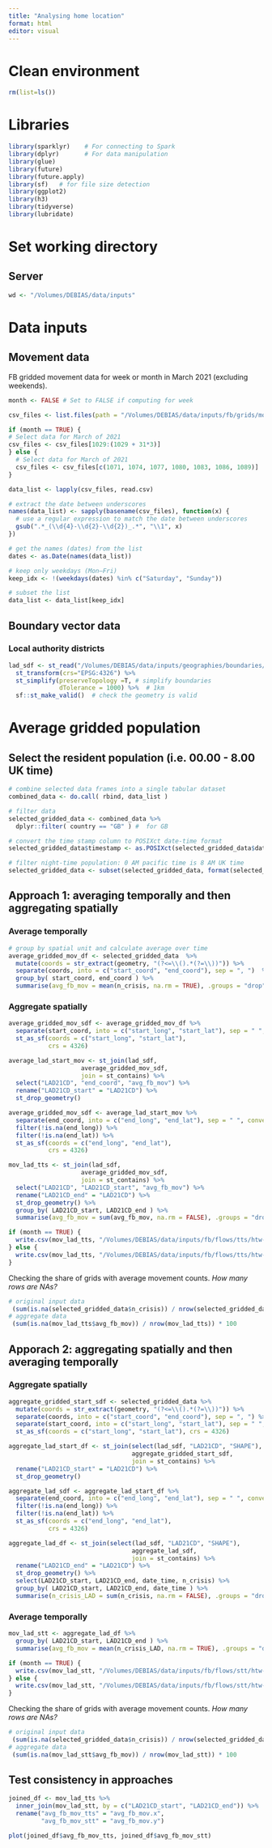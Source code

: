 ```yaml
---
title: "Analysing home location"
format: html
editor: visual
---
```


# Clean environment

```r
rm(list=ls())
```

# Libraries

```r
library(sparklyr)    # For connecting to Spark
library(dplyr)       # For data manipulation
library(glue)
library(future)
library(future.apply)
library(sf)   # for file size detection
library(ggplot2)
library(h3)
library(tidyverse)
library(lubridate)
```

# Set working directory

## Server

```r
wd <- "/Volumes/DEBIAS/data/inputs"
```

# Data inputs

## Movement data

FB gridded movement data for week or month in March 2021 (excluding weekends).

```r
month <- FALSE # Set to FALSE if computing for week

csv_files <- list.files(path = "/Volumes/DEBIAS/data/inputs/fb/grids/movements/mar20-aug21", pattern = "\\.csv$", full.names = TRUE)

if (month == TRUE) {
# Select data for March of 2021  
csv_files <- csv_files[1029:(1029 + 31*3)]
} else {
  # Select data for March of 2021  
  csv_files <- csv_files[c(1071, 1074, 1077, 1080, 1083, 1086, 1089)]
}

data_list <- lapply(csv_files, read.csv)

# extract the date between underscores
names(data_list) <- sapply(basename(csv_files), function(x) {
  # use a regular expression to match the date between underscores
  gsub(".*_(\\d{4}-\\d{2}-\\d{2})_.*", "\\1", x)
})

# get the names (dates) from the list
dates <- as.Date(names(data_list))

# keep only weekdays (Mon–Fri)
keep_idx <- !(weekdays(dates) %in% c("Saturday", "Sunday"))

# subset the list
data_list <- data_list[keep_idx]
```

## Boundary vector data

### Local authority districts

```r
lad_sdf <- st_read("/Volumes/DEBIAS/data/inputs/geographies/boundaries/LAD_Dec_2021_GB_BFC_2022.gpkg") %>% 
  st_transform(crs="EPSG:4326") %>% 
  st_simplify(preserveTopology =T, # simplify boundaries
              dTolerance = 1000) %>%  # 1km
  sf::st_make_valid()  # check the geometry is valid
```

# Average gridded population

## Select the resident population (i.e. 00.00 - 8.00 UK time)

```r
# combine selected data frames into a single tabular dataset
combined_data <- do.call( rbind, data_list )

# filter data
selected_gridded_data <- combined_data %>% 
  dplyr::filter( country == "GB" ) #  for GB

# convert the time stamp column to POSIXct date-time format
selected_gridded_data$timestamp <- as.POSIXct(selected_gridded_data$date_time, format = "%Y-%m-%d %H:%M")

# filter night-time population: 0 AM pacific time is 8 AM UK time
selected_gridded_data <- subset(selected_gridded_data, format(selected_gridded_data$timestamp, "%H:%M") == "00:00")
```

## Approach 1: averaging temporally and then aggregating spatially

### Average temporally

```r
# group by spatial unit and calculate average over time
average_gridded_mov_df <- selected_gridded_data  %>%
  mutate(coords = str_extract(geometry, "(?<=\\().*(?=\\))")) %>%
  separate(coords, into = c("start_coord", "end_coord"), sep = ", ")  %>%
  group_by( start_coord, end_coord ) %>%
  summarise(avg_fb_mov = mean(n_crisis, na.rm = TRUE), .groups = "drop")
```

### Aggregate spatially

```r
average_gridded_mov_sdf <- average_gridded_mov_df %>%
  separate(start_coord, into = c("start_long", "start_lat"), sep = " ", convert = TRUE) %>%
  st_as_sf(coords = c("start_long", "start_lat"),
           crs = 4326)

average_lad_start_mov <- st_join(lad_sdf,
                    average_gridded_mov_sdf,
                    join = st_contains) %>%
  select("LAD21CD", "end_coord", "avg_fb_mov") %>%
  rename("LAD21CD_start" = "LAD21CD") %>%
  st_drop_geometry()

average_gridded_mov_sdf <- average_lad_start_mov %>%
  separate(end_coord, into = c("end_long", "end_lat"), sep = " ", convert = TRUE) %>%
  filter(!is.na(end_long)) %>%
  filter(!is.na(end_lat)) %>%
  st_as_sf(coords = c("end_long", "end_lat"),
           crs = 4326)

mov_lad_tts <- st_join(lad_sdf,
                    average_gridded_mov_sdf,
                    join = st_contains) %>%
  select("LAD21CD", "LAD21CD_start", "avg_fb_mov") %>%
  rename("LAD21CD_end" = "LAD21CD") %>%
  st_drop_geometry() %>%
  group_by( LAD21CD_start, LAD21CD_end ) %>%
  summarise(avg_fb_mov = sum(avg_fb_mov, na.rm = FALSE), .groups = "drop")

if (month == TRUE) {
  write.csv(mov_lad_tts, "/Volumes/DEBIAS/data/inputs/fb/flows/tts/htw-lad-tts-month.csv")
} else {
  write.csv(mov_lad_tts, "/Volumes/DEBIAS/data/inputs/fb/flows/tts/htw-lad-tts.csv")
}

```

Checking the share of grids with average movement counts. *How many rows are NAs?*

```r
# original input data
 (sum(is.na(selected_gridded_data$n_crisis)) / nrow(selected_gridded_data)) * 100
# aggregate data
 (sum(is.na(mov_lad_tts$avg_fb_mov)) / nrow(mov_lad_tts)) * 100
```

## Apporach 2: aggregating spatially and then averaging temporally

### Aggregate spatially

```r
aggregate_gridded_start_sdf <- selected_gridded_data %>% 
  mutate(coords = str_extract(geometry, "(?<=\\().*(?=\\))")) %>% 
  separate(coords, into = c("start_coord", "end_coord"), sep = ", ") %>% 
  separate(start_coord, into = c("start_long", "start_lat"), sep = " ", convert = TRUE) %>%
  st_as_sf(coords = c("start_long", "start_lat"), crs = 4326)

aggregate_lad_start_df <- st_join(select(lad_sdf, "LAD21CD", "SHAPE"), 
                                  aggregate_gridded_start_sdf, 
                                  join = st_contains) %>% 
  rename("LAD21CD_start" = "LAD21CD") %>%
  st_drop_geometry()

aggregate_lad_sdf <- aggregate_lad_start_df %>%
  separate(end_coord, into = c("end_long", "end_lat"), sep = " ", convert = TRUE) %>%
  filter(!is.na(end_long)) %>%
  filter(!is.na(end_lat)) %>%
  st_as_sf(coords = c("end_long", "end_lat"),
           crs = 4326)

aggregate_lad_df <- st_join(select(lad_sdf, "LAD21CD", "SHAPE"), 
                                  aggregate_lad_sdf, 
                                  join = st_contains) %>% 
  rename("LAD21CD_end" = "LAD21CD") %>%
  st_drop_geometry() %>%
  select(LAD21CD_start, LAD21CD_end, date_time, n_crisis) %>%
  group_by( LAD21CD_start, LAD21CD_end, date_time ) %>%
  summarise(n_crisis_LAD = sum(n_crisis, na.rm = FALSE), .groups = "drop")

```

### Average temporally

```r
mov_lad_stt <- aggregate_lad_df %>%
  group_by( LAD21CD_start, LAD21CD_end ) %>%
  summarise(avg_fb_mov = mean(n_crisis_LAD, na.rm = TRUE), .groups = "drop")

if (month == TRUE) {
  write.csv(mov_lad_stt, "/Volumes/DEBIAS/data/inputs/fb/flows/stt/htw-lad-stt-month.csv")
} else {
  write.csv(mov_lad_stt, "/Volumes/DEBIAS/data/inputs/fb/flows/stt/htw-lad-stt.csv")
}
```

Checking the share of grids with average movement counts. *How many rows are NAs?*

```r
# original input data
 (sum(is.na(selected_gridded_data$n_crisis)) / nrow(selected_gridded_data)) * 100
# aggregate data
 (sum(is.na(mov_lad_stt$avg_fb_mov)) / nrow(mov_lad_stt)) * 100
```

## Test consistency in approaches

```r
joined_df <- mov_lad_tts %>%
  inner_join(mov_lad_stt, by = c("LAD21CD_start", "LAD21CD_end")) %>%
  rename("avg_fb_mov_tts" = "avg_fb_mov.x",
         "avg_fb_mov_stt" = "avg_fb_mov.y") 

plot(joined_df$avg_fb_mov_tts, joined_df$avg_fb_mov_stt)
```
